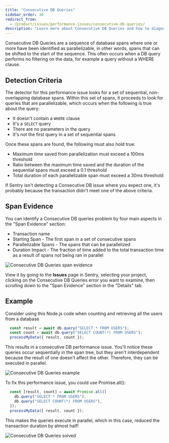 ```yaml
---
title: "Consecutive DB Queries"
sidebar_order: 30
redirect_from:
  - /product/issues/performance-issues/consecutive-db-queries/
description: "Learn more about Consecutive DB Queries and how to diagnose and fix them."
---
```


Consecutive DB Queries are a sequence of database spans where one or more have been identified as parallelizable, in other words, spans that can be shifted to the start of the sequence. This often occurs when a DB query performs no filtering on the data, for example a query without a WHERE clause.

## Detection Criteria

The detector for this performance issue looks for a set of sequential, non-overlapping database spans. Within this set of spans, it proceeds to look for queries that are parallelizable, which occurs when the following is true about the query:

- It doesn't contain a `WHERE` clause
- It's a `SELECT` query
- There are no parameters in the query
- It's not the first query in a set of sequential spans

Once these spans are found, the following must also hold true:

- Maximum time saved from parallelization must exceed a 100ms threshold
- Ratio between the maximum time saved and the duration of the sequential spans must exceed a 0.1 threshold
- Total duration of each parallelizable span must exceed a 30ms threshold

If Sentry isn't detecting a Consecutive DB issue where you expect one, it's probably because the transaction didn't meet one of the above criteria.

## Span Evidence

You can identify a Consecutive DB queries problem by four main aspects in the "Span Evidence" section:

- Transaction name
- Starting Span - The first span in a set of consecutive spans
- Parallelizable Spans - The spans that can be parallelized
- Duration Impact - The fraction of time added to the total transaction time as a result of spans not being ran in parallel

![Consecutive DB Queries span evidence](span-evidence.png)

View it by going to the **Issues** page in Sentry, selecting your project, clicking on the Consecutive DB Queries error you want to examine, then scrolling down to the "Span Evidence" section in the "Details" tab.
## Example

Consider using this Node.js code when counting and retrieving all the users from a database

```javascript
  const result = await db.query("SELECT * FROM USERS");
  const count = await db.query("SELECT COUNT(*) FROM USERS");
  processMyData({ result, count });
```

This results in a consecutive DB performance issue. You'll notice these queries occur sequentially in the span tree,
but they aren't interdependent because the result of one doesn't affect the other. Therefore, they can be executed in parallel.

![Consecutive DB Queries example](consecutive-example.png)


To fix this performance issue, you could use Promise.all():

```javascript
  const [result, count] = await Promise.all([
    db.query("SELECT * FROM USERS"),
    db.query("SELECT COUNT(*) FROM USERS"),
  ]);
  processMyData({ result, count });
```

This makes the queries execute in parallel, which in this case, reduced the transaction duration by almost half!

![Consecutive DB Queries solved](parallel-example.png)
